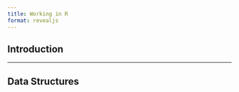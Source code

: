 ```yaml
---
title: Working in R
format: revealjs
---
```


## Introduction

------------------------------------------------------------------------

## Data Structures
